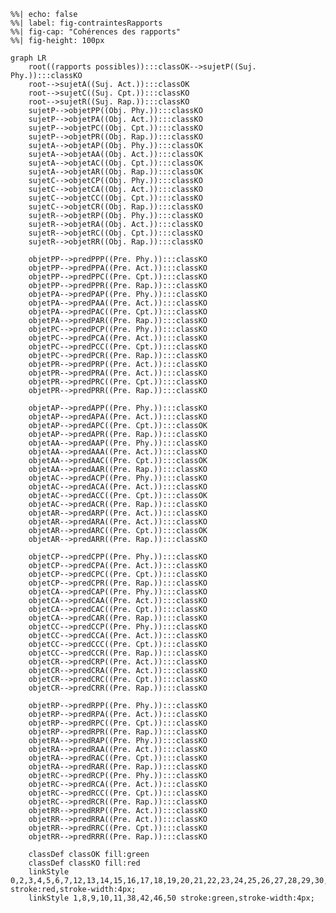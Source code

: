 
```mermaid
%%| echo: false
%%| label: fig-contraintesRapports
%%| fig-cap: "Cohérences des rapports"
%%| fig-height: 100px

graph LR
    root((rapports possibles)):::classOK-->sujetP((Suj. Phy.)):::classKO
    root-->sujetA((Suj. Act.)):::classOK
    root-->sujetC((Suj. Cpt.)):::classKO
    root-->sujetR((Suj. Rap.)):::classKO
    sujetP-->objetPP((Obj. Phy.)):::classKO
    sujetP-->objetPA((Obj. Act.)):::classKO
    sujetP-->objetPC((Obj. Cpt.)):::classKO
    sujetP-->objetPR((Obj. Rap.)):::classKO
    sujetA-->objetAP((Obj. Phy.)):::classOK
    sujetA-->objetAA((Obj. Act.)):::classOK
    sujetA-->objetAC((Obj. Cpt.)):::classOK
    sujetA-->objetAR((Obj. Rap.)):::classOK
    sujetC-->objetCP((Obj. Phy.)):::classKO
    sujetC-->objetCA((Obj. Act.)):::classKO
    sujetC-->objetCC((Obj. Cpt.)):::classKO
    sujetC-->objetCR((Obj. Rap.)):::classKO
    sujetR-->objetRP((Obj. Phy.)):::classKO
    sujetR-->objetRA((Obj. Act.)):::classKO
    sujetR-->objetRC((Obj. Cpt.)):::classKO
    sujetR-->objetRR((Obj. Rap.)):::classKO

    objetPP-->predPPP((Pre. Phy.)):::classKO
    objetPP-->predPPA((Pre. Act.)):::classKO
    objetPP-->predPPC((Pre. Cpt.)):::classKO
    objetPP-->predPPR((Pre. Rap.)):::classKO
    objetPA-->predPAP((Pre. Phy.)):::classKO
    objetPA-->predPAA((Pre. Act.)):::classKO
    objetPA-->predPAC((Pre. Cpt.)):::classKO
    objetPA-->predPAR((Pre. Rap.)):::classKO
    objetPC-->predPCP((Pre. Phy.)):::classKO
    objetPC-->predPCA((Pre. Act.)):::classKO
    objetPC-->predPCC((Pre. Cpt.)):::classKO
    objetPC-->predPCR((Pre. Rap.)):::classKO
    objetPR-->predPRP((Pre. Act.)):::classKO
    objetPR-->predPRA((Pre. Act.)):::classKO
    objetPR-->predPRC((Pre. Cpt.)):::classKO
    objetPR-->predPRR((Pre. Rap.)):::classKO

    objetAP-->predAPP((Pre. Phy.)):::classKO
    objetAP-->predAPA((Pre. Act.)):::classKO
    objetAP-->predAPC((Pre. Cpt.)):::classOK
    objetAP-->predAPR((Pre. Rap.)):::classKO
    objetAA-->predAAP((Pre. Phy.)):::classKO
    objetAA-->predAAA((Pre. Act.)):::classKO
    objetAA-->predAAC((Pre. Cpt.)):::classOK
    objetAA-->predAAR((Pre. Rap.)):::classKO
    objetAC-->predACP((Pre. Phy.)):::classKO
    objetAC-->predACA((Pre. Act.)):::classKO
    objetAC-->predACC((Pre. Cpt.)):::classOK
    objetAC-->predACR((Pre. Rap.)):::classKO
    objetAR-->predARP((Pre. Act.)):::classKO
    objetAR-->predARA((Pre. Act.)):::classKO
    objetAR-->predARC((Pre. Cpt.)):::classOK
    objetAR-->predARR((Pre. Rap.)):::classKO

    objetCP-->predCPP((Pre. Phy.)):::classKO
    objetCP-->predCPA((Pre. Act.)):::classKO
    objetCP-->predCPC((Pre. Cpt.)):::classKO
    objetCP-->predCPR((Pre. Rap.)):::classKO
    objetCA-->predCAP((Pre. Phy.)):::classKO
    objetCA-->predCAA((Pre. Act.)):::classKO
    objetCA-->predCAC((Pre. Cpt.)):::classKO
    objetCA-->predCAR((Pre. Rap.)):::classKO
    objetCC-->predCCP((Pre. Phy.)):::classKO
    objetCC-->predCCA((Pre. Act.)):::classKO
    objetCC-->predCCC((Pre. Cpt.)):::classKO
    objetCC-->predCCR((Pre. Rap.)):::classKO
    objetCR-->predCRP((Pre. Act.)):::classKO
    objetCR-->predCRA((Pre. Act.)):::classKO
    objetCR-->predCRC((Pre. Cpt.)):::classKO
    objetCR-->predCRR((Pre. Rap.)):::classKO

    objetRP-->predRPP((Pre. Phy.)):::classKO
    objetRP-->predRPA((Pre. Act.)):::classKO
    objetRP-->predRPC((Pre. Cpt.)):::classKO
    objetRP-->predRPR((Pre. Rap.)):::classKO
    objetRA-->predRAP((Pre. Phy.)):::classKO
    objetRA-->predRAA((Pre. Act.)):::classKO
    objetRA-->predRAC((Pre. Cpt.)):::classKO
    objetRA-->predRAR((Pre. Rap.)):::classKO
    objetRC-->predRCP((Pre. Phy.)):::classKO
    objetRC-->predRCA((Pre. Act.)):::classKO
    objetRC-->predRCC((Pre. Cpt.)):::classKO
    objetRC-->predRCR((Pre. Rap.)):::classKO
    objetRR-->predRRP((Pre. Act.)):::classKO
    objetRR-->predRRA((Pre. Act.)):::classKO
    objetRR-->predRRC((Pre. Cpt.)):::classKO
    objetRR-->predRRR((Pre. Rap.)):::classKO

    classDef classOK fill:green
    classDef classKO fill:red
    linkStyle 0,2,3,4,5,6,7,12,13,14,15,16,17,18,19,20,21,22,23,24,25,26,27,28,29,30,31,32,33,34,35,36,37,39,40,41,43,44,45,47,48,49,51,52,53,54,55,56,57,58,59,60,61,62,63,64,65,66,67,68,69,70,71,72,73,74,75,76,77,78,79,80,81,82,83 stroke:red,stroke-width:4px;
    linkStyle 1,8,9,10,11,38,42,46,50 stroke:green,stroke-width:4px;
```
